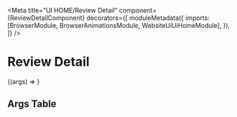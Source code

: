 


<Meta
  title="UI HOME/Review Detail"
  component={ReviewDetailComponent}
  decorators={[
    moduleMetadata({
      imports: [BrowserModule, BrowserAnimationsModule, WebsiteUiUiHomeModule],
    }),
  ]}
/>

# Review Detail

<Story height="500px" name="Default">
  {(args) => <drp-review-detail {...args} />}
</Story>

## Args Table

<ArgsTable of={ReviewDetailComponent} />
